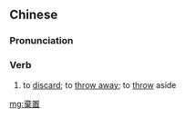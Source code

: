 {{also|弃置}}
==Chinese==
{{zh-forms|s=弃置}}

===Pronunciation===
{{zh-pron
|m=qìzhì
|c=hei3 zi3
|cat=v
}}

===Verb===
{{zh-verb}}

# to [[discard]]; to [[throw away]]; to [[throw]] aside

[[mg:棄置]]